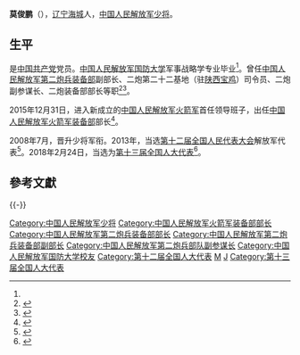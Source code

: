 '''莫俊鹏'''（{{bd|1958年||}}），[[辽宁|辽宁]][[海城市|海城]]人，[[中国人民解放军少将|中国人民解放军少将]]。

==生平==
是[[中国共产党|中国共产党]]党员。[[中国人民解放军国防大学|中国人民解放军国防大学]]军事战略学专业毕业<ref name=zgrd/>。曾任[[中国人民解放军第二炮兵装备部|中国人民解放军第二炮兵装备部]]副部长、二炮第二十二基地（驻[[陕西|陕西]][[宝鸡|宝鸡]]）司令员、二炮副参谋长、二炮装备部部长等职<ref>{{cite web |url = http://news.takungpao.com/mainland/zgzq/2015-02/2916619.html |title = 二炮22基地司令员莫俊鹏少将改任二炮副参谋长 |publisher = 大公网 |accessdate = 2016-01-12 |archive-date = 2015-07-04 |archive-url = https://web.archive.org/web/20150704151215/http://news.takungpao.com/mainland/zgzq/2015-02/2916619.html |dead-url = no }}</ref><ref>{{Cite web |url = http://mil.sohu.com/20150310/n409581007.shtml |title = 莫俊鹏调任二炮党委常委、装备部长 |author =  |date = 2015-03-10 |publisher = 搜狐 |language =  |accessdate =  |quote =  |archive-date = 2019-08-23 |archive-url = https://web.archive.org/web/20190823103749/http://mil.sohu.com/20150310/n409581007.shtml |dead-url = no }}</ref>。

2015年12月31日，进入新成立的[[中国人民解放军火箭军|中国人民解放军火箭军]]首任领导班子，出任[[中国人民解放军火箭军装备部|中国人民解放军火箭军装备部]]部长<ref>{{cite web |url = http://news.sina.com.cn/c/nd/2016-01-04/doc-ifxncyar6302118.shtml |title = 火箭军首任11人领导班子曝光 1人由外单位调入 |publisher = 新浪 |accessdate = 2016-01-12 |archive-date = 2016-01-07 |archive-url = https://web.archive.org/web/20160107015154/http://news.sina.com.cn/c/nd/2016-01-04/doc-ifxncyar6302118.shtml |dead-url = no }}</ref>。

2008年7月，晋升少将军衔。2013年，当选[[第十二届全国人民代表大会|第十二届全国人民代表大会]]解放军代表<ref name=zgrd>{{cite web |title = 全国人大代表信息-莫俊鹏 |url =  http://210.82.31.1:8084/delegate/viewDelegate.action?dbid=122930 |accessdate = 2013-04-05 |website = 中国人大网 |archive-url = https://web.archive.org/web/20150402091453/http://www.npc.gov.cn/delegate/viewDelegate.action?dbid=122930 |archive-date = 2015-04-02 |dead-url = yes }}</ref>。2018年2月24日，当选为[[第十三届全国人大代表|第十三届全国人大代表]]<ref>{{Cite web|title=（受权发布）中华人民共和国第十三届全国人民代表大会代表名单-中新网|url=http://www.chinanews.com/gn/2018/02-25/8453959.shtml|accessdate=2021-02-13|work=中新网|archive-date=2018-02-27|archive-url=https://web.archive.org/web/20180227031724/http://www.chinanews.com/gn/2018/02-25/8453959.shtml|dead-url=no}}</ref>。

== 參考文獻 ==
{{Reflist|32em}}

{{-}}
{{start box}}
{{s-mil|pla}}
{{s-new}}
{{s-title|[[中国人民解放军火箭军装备部|中国人民解放军火箭军装备部]]部长|2015年12月—}}  
{{s-inc}}
{{s-before|[[张军祥|张军祥]]}}
{{s-title|[[中国人民解放军第二炮兵部队|中国人民解放军第二炮兵部队]]装备部部长|2014年12月—2015年12月}}  
{{s-none|第二炮兵部队升格为火箭军}}
{{end box}}

{{DEFAULTSORT:Mo}}
[[Category:中国人民解放军少将|Category:中国人民解放军少将]]
[[Category:中国人民解放军火箭军装备部部长|Category:中国人民解放军火箭军装备部部长]]
[[Category:中国人民解放军第二炮兵装备部部长|Category:中国人民解放军第二炮兵装备部部长]]
[[Category:中国人民解放军第二炮兵装备部副部长|Category:中国人民解放军第二炮兵装备部副部长]]
[[Category:中国人民解放军第二炮兵部队副参谋长|Category:中国人民解放军第二炮兵部队副参谋长]]
[[Category:中国人民解放军国防大学校友|Category:中国人民解放军国防大学校友]]
[[Category:第十二届全国人大代表|Category:第十二届全国人大代表]]
[[Category:海城市人|M]]
[[Category:莫姓|J]]
[[Category:第十三届全国人大代表|Category:第十三届全国人大代表]]